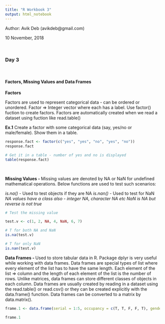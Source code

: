---
title: "R Workbook 3"
output: html_notebook
---
Author: Avik Deb (avikdeb@gmail.com)

10 November, 2018

<br>

### Day 3

<br>

#### Factors, Missing Values and Data Frames

<b>Factors</b>

Factors are used to represent categorical data - can be ordered or unordered. Factor => Integer vector where each has a label. Use factor() fuction to create factors. Factors are automatically created when we read a dataset using fuction like read.table() 

<b>Ex.1</b> Create a factor with some categorical data (say, yes/no or male/female). Show them in a table.

```{r}

response.fact <- factor(c("yes", "yes", "no", "yes", "no"))
response.fact

# Get it in a table - number of yes and no is displayed
table(response.fact)

```
<br>

<b>Missing Values - </b> Missing values are denoted by NA or NaN for undefined mathematical operations. Below functions are used to test such scenarios:

*is.na()* - Used to test objects if they are NA
*is.nan()* - Used to test for NaN
*NA values have a class also - integer NA, character NA etc*
*NaN is NA but reverse is not true*

```{r}

# Test the missing value

test.v <- c(1, 2, NA, 4, NaN, 6, 7)

# T for both NA and NaN
is.na(test.v)

# T for only NaN
is.nan(test.v)


```


<b>Data Frames - </b>Used to store tabular data in R. Package dplyr is very useful while working with data frames. Data frames are special types of list where every element of the list has to have the same length. Each element of the list => column and the length of each element of the list is the number of rows. Unlike matrices, data frames can store different classes of objects in each column. Data frames are usually created by reading in a dataset using the read.table() or read.csv() or they can be created explicitly with the data.frame() function. Data frames can be converted to a matrix by data.matrix(). 

```{r}

frame.1 <- data.frame(serial = 1:5, occupancy = c(T, T, F, F, T), gender = c("M", "F", "F", "F", "M"), city = c("Kolkata", "Mumbai", "Delhi", "Chennai", "Bengaluru" ), connectivity = c("air", "air", "air", "road", "rail"))

frame.1


```

